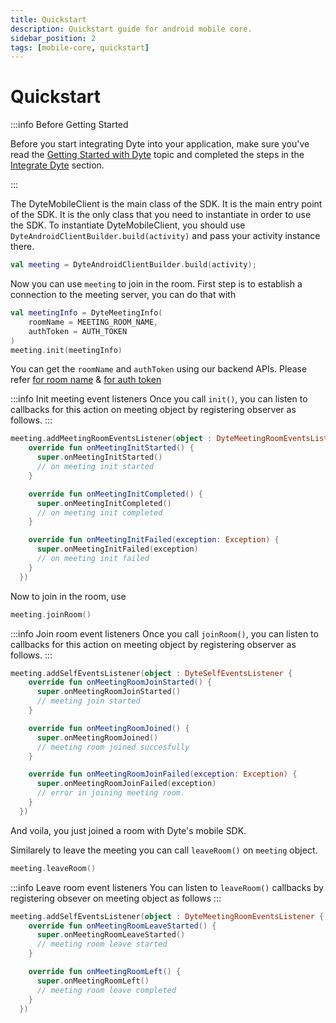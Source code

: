 ```yaml
---
title: Quickstart
description: Quickstart guide for android mobile core.
sidebar_position: 2
tags: [mobile-core, quickstart]
---
```


# Quickstart

:::info Before Getting Started

Before you start integrating Dyte into your application, make sure you've read
the [Getting Started with Dyte](/getting-started) topic and completed the steps
in the [Integrate Dyte](/getting-started#integrate-dyte) section.

:::

The DyteMobileClient is the main class of the SDK. It is the main entry point of
the SDK. It is the only class that you need to instantiate in order to use the
SDK. To instantiate DyteMobileClient, you should use
`DyteAndroidClientBuilder.build(activity)` and pass your activity instance
there.

```kotlin
val meeting = DyteAndroidClientBuilder.build(activity);
```

Now you can use `meeting` to join in the room. First step is to establish a
connection to the meeting server, you can do that with

```kotlin
val meetingInfo = DyteMeetingInfo(
    roomName = MEETING_ROOM_NAME,
    authToken = AUTH_TOKEN
)
meeting.init(meetingInfo)
```

You can get the `roomName` and `authToken` using our backend APIs. Please refer
[for room name](https://docs.dyte.io/api#/operations/create_meeting) &
[for auth token](https://docs.dyte.io/api#/operations/add_participant)

:::info Init meeting event listeners Once you call `init()`, you can listen to
callbacks for this action on meeting object by registering observer as follows.
:::

```kotlin
meeting.addMeetingRoomEventsListener(object : DyteMeetingRoomEventsListener {
    override fun onMeetingInitStarted() {
      super.onMeetingInitStarted()
      // on meeting init started
    }

    override fun onMeetingInitCompleted() {
      super.onMeetingInitCompleted()
      // on meeting init completed
    }

    override fun onMeetingInitFailed(exception: Exception) {
      super.onMeetingInitFailed(exception)
      // on meeting init failed
    }
  })
```

Now to join in the room, use

```kotlin
meeting.joinRoom()
```

:::info Join room event listeners Once you call `joinRoom()`, you can listen to
callbacks for this action on meeting object by registering observer as follows.
:::

```kotlin
meeting.addSelfEventsListener(object : DyteSelfEventsListener {
    override fun onMeetingRoomJoinStarted() {
      super.onMeetingRoomJoinStarted()
      // meeting join started
    }

    override fun onMeetingRoomJoined() {
      super.onMeetingRoomJoined()
      // meeting room joined succesfully
    }

    override fun onMeetingRoomJoinFailed(exception: Exception) {
      super.onMeetingRoomJoinFailed(exception)
      // error in joining meeting room.
    }
  })
```

And voila, you just joined a room with Dyte's mobile SDK.

Similarely to leave the meeting you can call `leaveRoom()` on `meeting` object.

```kotlin
meeting.leaveRoom()
```

:::info Leave room event listeners You can listen to `leaveRoom()` callbacks by
registering obsever on meeting object as follows
:::

```kotlin
meeting.addSelfEventsListener(object : DyteMeetingRoomEventsListener {
    override fun onMeetingRoomLeaveStarted() {
      super.onMeetingRoomLeaveStarted()
      // meeting room leave started
    }

    override fun onMeetingRoomLeft() {
      super.onMeetingRoomLeft()
      // meeting room leave completed
    }
  })
```
